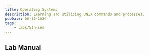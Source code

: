 ```yaml
---
title: Operating Systems
description: Learning and utilizing UNIX commands and processes.
pubDate: 08-13-2024
tags:
	- labs/5th-sem
---
```



## Lab Manual

<PDFCard
	title="OS Lab Manual"
	description="Distributed by Manipal Institute of Technology, Bengaluru."
	path="/files/os-lab-manual.pdf"
/>
